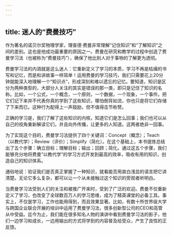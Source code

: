 ```yaml
---
---
---
```

title: 迷人的“费曼技巧”
---




作为著名的诺贝尔奖物理学家，理查德·费曼非常理解“记住知识”和“了解知识”之间的差别。这也是他成功最重要的原因之一。费曼在研究和教学的过程中创造了费曼学习法（也被称为“费曼技巧”），确保了他比别人对于事物的了解更为透彻。



费曼学习法的内涵就是这么迷人：它重新定义了学习的本质，学习不再是枯燥的书写和记忆，而是和讲故事一样简单！运用费曼的学习技巧，我们只需要花上20分钟就能深入地理解一个“知识点”，形成深刻和难以遗忘的记忆。要知道，知识是区分为两种类型的，大部分人关注的其实是错误的那一类，即只是记住了知识的名称。比如，一个公式，一个概念，一个原则，一个数据，一个现象，一个事件。把它们记下来并不代表你真的学到了这些知识，哪怕倒背如流，你也只是将它们存储了下来而已。这种行为配得上一声鼓励，但不值得击节称赞。

正确的学习是，我们了解了这些知识的内核，知道它们是怎么回事；我们也可以从自己的视角重新解读它们，并且向外传播，让更多的人知道。这两者绝非一回事。

为了实现这个目的，费曼学习法提供了四个关键词：Concept（概念）；Teach（以教代学）；Review（评价）；Simplify（简化）。在这个基础上，本书提炼总结出了五个步骤：确立目标；理解目标；输出；回顾；简化。通过这五个步骤，我们能够充分地将费曼“以教代学”的学习方式开发到最高的效率，吸收有用的知识，创造自己的知识体系。

通俗地说：验证我们是否真正掌握了一种知识，就看能否用直白浅显的语言把它讲清楚。无论它多么复杂，都可以让一个从未接触过这个知识的旁观者听明白。

当费曼学习法受到人们的关注和被推广开来时，受到了广泛的欢迎。费曼不仅重新定义了学习，也改变了全球数百万人的学习思维，成为了精英课堂的必备工具。事实上，不仅是学习，工作也能用得到，而且效果显著。比如，有数十所世界级大学与跨国企业联合开展的培训中运用了费曼学习法，很多创新型公司的CEO和高管从中受益。迄今为止，我们能在很多知名人物的演讲中看到费曼学习法的影子，他们一边学习和成长，一边用输出的方式将学到的内容普及给受众，产生了良性的正反馈。